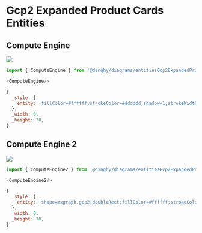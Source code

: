 
# Gcp2 Expanded Product Cards Entities


## Compute Engine

<Tabs>
  <TabItem value="Preview">

![](./compute-engine.png#drawio)

  </TabItem>
  <TabItem value="Usage">
    
```js
import { ComputeEngine } from '@dinghy/diagrams/entitiesGcp2ExpandedProductCards'

<ComputeEngine/>
```

  </TabItem>
  <TabItem value="Definition">
    
```js
{
  _style: {
    entity: 'fillColor=#ffffff;strokeColor=#dddddd;shadow=1;strokeWidth=1;rounded=1;absoluteArcSize=1;arcSize=2;',
  },
  _width: 0,
  _height: 70,
}
```

  </TabItem>
</Tabs>


## Compute Engine 2

<Tabs>
  <TabItem value="Preview">

![](./compute-engine-2.png#drawio)

  </TabItem>
  <TabItem value="Usage">
    
```js
import { ComputeEngine2 } from '@dinghy/diagrams/entitiesGcp2ExpandedProductCards'

<ComputeEngine2/>
```

  </TabItem>
  <TabItem value="Definition">
    
```js
{
  _style: {
    entity: 'shape=mxgraph.gcp2.doubleRect;fillColor=#ffffff;strokeColor=#dddddd;shadow=1;strokeWidth=1;',
  },
  _width: 0,
  _height: 78,
}
```

  </TabItem>
</Tabs>

